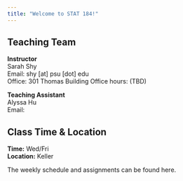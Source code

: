 ```yaml
---
title: "Welcome to STAT 184!"
---
```


## Teaching Team
**Instructor**  
Sarah Shy  
Email: shy [at] psu [dot] edu  
Office: 301 Thomas Building
Office hours: (TBD)

**Teaching Assistant**  
Alyssa Hu  
Email:

## Class Time & Location
**Time:** Wed/Fri  
**Location:** Keller  

The weekly schedule and assignments can be found here.